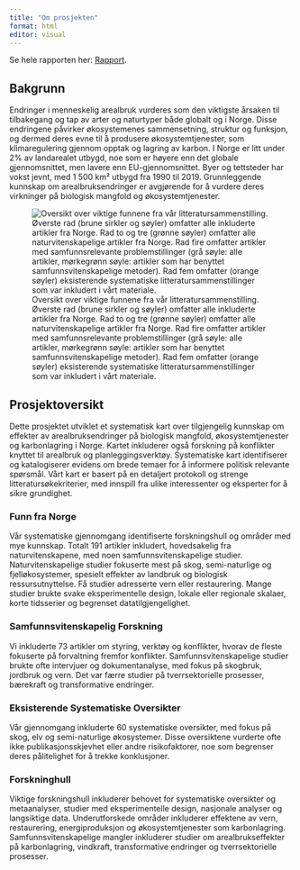 ```yaml
---
title: "Om prosjekten"
format: html
editor: visual
---
```


<p>Se hele rapporten her: <a href="https://ninanor.github.io/landuse_effects_biodiversity/quarto_ninareport.html" target="_blank" rel="noopener noreferrer">Rapport</a>.</p>

## **Bakgrunn**

Endringer i menneskelig arealbruk vurderes som den viktigste årsaken til tilbakegang og tap av arter og naturtyper både globalt og i Norge. Disse endringene påvirker økosystemenes sammensetning, struktur og funksjon, og dermed deres evne til å produsere økosystemtjenester, som klimaregulering gjennom opptak og lagring av karbon. I Norge er litt under 2% av landarealet utbygd, noe som er høyere enn det globale gjennomsnittet, men lavere enn EU-gjennomsnittet. Byer og tettsteder har vokst jevnt, med 1 500 km² utbygd fra 1990 til 2019. Grunnleggende kunnskap om arealbruksendringer er avgjørende for å vurdere deres virkninger på biologisk mangfold og økosystemtjenester.

![Oversikt over viktige funnene fra vår litteratursammenstilling. Øverste rad (brune sirkler og søyler) omfatter alle inkluderte artikler fra Norge. Rad to og tre (grønne søyler) omfatter alle naturvitenskapelige artikler fra Norge. Rad fire omfatter artikler med samfunnsrelevante problemstillinger (grå søyle: alle artikler, mørkegrønn søyle: artikler som har benyttet samfunnsvitenskapelige metoder). Rad fem omfatter (orange søyler) eksisterende systematiske litteratursammenstillinger som var inkludert i vårt materiale.](images/summary_policymakers.png)

## **Prosjektoversikt**

Dette prosjektet utviklet et systematisk kart over tilgjengelig kunnskap om effekter av arealbruksendringer på biologisk mangfold, økosystemtjenester og karbonlagring i Norge. Kartet inkluderer også forskning på konflikter knyttet til arealbruk og planleggingsverktøy. Systematiske kart identifiserer og katalogiserer evidens om brede temaer for å informere politisk relevante spørsmål. Vårt kart er basert på en detaljert protokoll og strenge litteratursøkekriterier, med innspill fra ulike interessenter og eksperter for å sikre grundighet.

### **Funn fra Norge**

Vår systematiske gjennomgang identifiserte forskningshull og områder med mye kunnskap. Totalt 191 artikler inkludert, hovedsakelig fra naturvitenskapene, med noen samfunnsvitenskapelige studier. Naturvitenskapelige studier fokuserte mest på skog, semi-naturlige og fjelløkosystemer, spesielt effekter av landbruk og biologisk ressursutnyttelse. Få studier adresserte vern eller restaurering. Mange studier brukte svake eksperimentelle design, lokale eller regionale skalaer, korte tidsserier og begrenset datatilgjengelighet.

### **Samfunnsvitenskapelig Forskning**

Vi inkluderte 73 artikler om styring, verktøy og konflikter, hvorav de fleste fokuserte på forvaltning fremfor konflikter. Samfunnsvitenskapelige studier brukte ofte intervjuer og dokumentanalyse, med fokus på skogbruk, jordbruk og vern. Det var færre studier på tverrsektorielle prosesser, bærekraft og transformative endringer.

### **Eksisterende Systematiske Oversikter**

Vår gjennomgang inkluderte 60 systematiske oversikter, med fokus på skog, elv og semi-naturlige økosystemer. Disse oversiktene vurderte ofte ikke publikasjonsskjevhet eller andre risikofaktorer, noe som begrenser deres pålitelighet for å trekke konklusjoner.

### **Forskninghull**

Viktige forskningshull inkluderer behovet for systematiske oversikter og metaanalyser, studier med eksperimentelle design, nasjonale analyser og langsiktige data. Underutforskede områder inkluderer effektene av vern, restaurering, energiproduksjon og økosystemtjenester som karbonlagring. Samfunnsvitenskapelige mangler inkluderer studier om arealbrukseffekter på karbonlagring, vindkraft, transformative endringer og tverrsektorielle prosesser.
